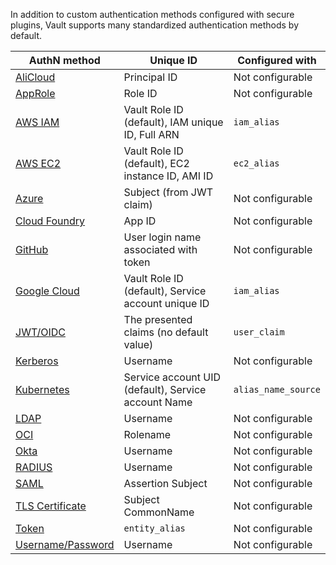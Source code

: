 In addition to custom authentication methods configured with secure plugins,
Vault supports many standardized authentication methods by default.

| AuthN method                                                            | Unique ID                                           | Configured with     |
|-------------------------------------------------------------------------|-----------------------------------------------------|---------------------|
| [AliCloud](/vault/docs/auth/alicloud)                                   | Principal ID                                        | Not configurable    |
| [AppRole](/vault/api-docs/auth/approle#create-update-approle)           | Role ID                                             | Not configurable    |
| [AWS IAM](/vault/docs/auth/aws#iam-auth-method)                         | Vault Role ID (default), IAM unique ID, Full ARN    | `iam_alias`         |
| [AWS EC2](/vault/docs/auth/aws#ec2-auth-method)                         | Vault Role ID (default), EC2 instance ID, AMI ID    | `ec2_alias`         |
| [Azure](/vault/api-docs/auth/azure#create-role)                         | Subject (from JWT claim)                            | Not configurable    |
| [Cloud Foundry](/vault/docs/auth/cf)                                    | App ID                                              | Not configurable    |
| [GitHub](/vault/docs/auth/github)                                       | User login name associated with token               | Not configurable    |
| [Google Cloud](/vault/api-docs/auth/gcp#create-role)                    | Vault Role ID (default), Service account unique ID  | `iam_alias`         |
| [JWT/OIDC](/vault/api-docs/auth/jwt#create-role)                        | The presented claims (no default value)             | `user_claim`        |
| [Kerberos](/vault/docs/auth/kerberos)                                   | Username                                            | Not configurable    |
| [Kubernetes](/vault/api-docs/auth/kubernetes#create-role)               | Service account UID (default), Service account Name | `alias_name_source` |
| [LDAP](/vault/docs/auth/ldap)                                           | Username                                            | Not configurable    |
| [OCI](/vault/api-docs/auth/oci#create-role)                             | Rolename                                            | Not configurable    |
| [Okta](/vault/api-docs/auth/okta#register-user)                         | Username                                            | Not configurable    |
| [RADIUS](/vault/docs/auth/radius)                                       | Username                                            | Not configurable    |
| [SAML](/vault/docs/auth/saml)                                           | Assertion Subject                                   | Not configurable    |
| [TLS Certificate](/vault/api-docs/auth/cert#create-ca-certificate-role) | Subject CommonName                                  | Not configurable    |
| [Token](/vault/docs/auth/token)                                         | `entity_alias`                                      | Not configurable    |
| [Username/Password](/vault/api-docs/auth/userpass#create-update-user)   | Username                                            | Not configurable    |
